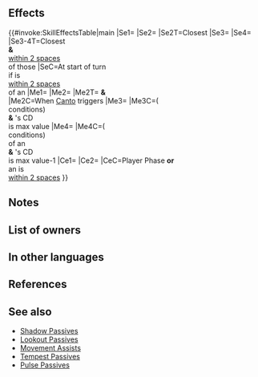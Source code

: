 {{Passive
|name=Black Fang Bond
|type=C
|exclusive=1
|canUseWeapon={{WeaponList|All}}
|canUseMove={{MoveList|All}}
|properties=random_owner
|1name=Black Fang Bond
|1tagid=SID_黒い牙の絆
|1effect=Enables【Canto (２)】.<br><br>When Canto triggers, enables unit to use 【Distant Swap】on ally (this effect is not treated as an Assist skill; if similar effects are active, this effect does not trigger).<br><br>At start of turn, if unit is within 2 spaces of an ally, grants "unit can move 1 extra space" to unit (that turn only; does not stack), and also, if Special cooldown count is at its maximum value, grants Special cooldown count-2 to unit; if Special cooldown count is at its maximum value - 1, grants Special cooldown count-1 to unit.<br><br>At start of turn, if unit is within 2 spaces of an ally, inflicts Spd/Res-7,【Exposure】, and 【Undefended】on closest foes through their next actions, and inflicts Spd/Res-7 and 【Exposure】on foes within 2 spaces of those foes through their next actions.<br><br>If unit initiates combat or is within 2 spaces of an ally, grants Atk/Spd+5 to unit and unit deals +7 damage during combat (excluding area-of-effect Specials).<br><br>【Canto (２)】<br>After an attack, Assist skill, or structure destruction, unit can move ２ space(s). (Once per turn. Only highest value applied. Does not stack.)<br><br>【Distant Swap】<br>Range = 2. Unit and target ally swap spaces.<br><br>【Exposure】<br>Foe's attacks deal +10 damage.<br><br>【Undefended】<br>Unit cannot be protected by Savior through their next action.
|1cost=300
|1required=-
}}
==Effects==
{{#invoke:SkillEffectsTable|main
|Se1={{SEt|Mobility increased}}
|Se2={{SEt|Undefended}}
|Se2T=Closest {{Tgt|Foes}}
|Se3={{Eft|Penalties|Spd/Res|7}}
|Se4={{SEt|Exposure}}
|Se3-4T=Closest {{Tgt|Foes}}<br>'''&''' {{Tgt|Foes}}<br>[[within 2 spaces]]<br>of those {{Tgt|Foes}}
|SeC=At start of turn<br>if {{Tgt|Unit}} is<br>[[within 2 spaces]]<br>of an {{Tgt|Ally}}
|Me1={{Eft|Canto|2}}
|Me2={{Eft|Distant Swap}}
|Me2T={{Tgt|Unit}} '''&'''<br>{{Tgt|Target Ally}}
|Me2C=When [[Canto]] triggers
|Me3={{Eft|Reduce Cooldown|2}}
|Me3C=({{SEt|Mobility increased}}<br>conditions)<br>'''&''' {{Tgt|Unit}}'s CD<br>is max value
|Me4={{Eft|Reduce Cooldown|1}}
|Me4C=({{SEt|Mobility increased}}<br>conditions)<br>of an {{Tgt|Ally}}<br>'''&''' {{Tgt|Unit}}'s CD<br>is max value-1
|Ce1={{Eft|Temporary buffs|Atk/Spd|5}}
|Ce2={{Eft|Damage Boost|7}}
|CeC=Player Phase '''or'''<br>an {{Tgt|Ally}} is<br>[[within 2 spaces]]
}}

==Notes==
{{Canto|2}}
{{Movement skill notes|notBeforeRokkr=1}}
{{Mobility increased}}
{{Start of turn Special modification}}
{{Penalties}}
{{Exposure}}
{{Undefended}}
{{IfUnitInitiates}}
{{Temporary buffs}}
{{FlatDamageBoost|7}}
==List of owners==
{{Skill Hero List}}
==In other languages==
{{OtherLanguages
|japanese=
|german=
|spanishEU=
|spanishLA=
|french=
|italian=
|chineseTW=
|portuguese=
}}
==References==
<references/>
==See also==
{{See also skills|cond=(Description LIKE '%Unit and%swap spaces%' OR Description LIKE '%not treated as an Assist skill%' OR Description LIKE '%【Canto%' AND Scategory='passivec' AND Description NOT LIKE '%【Canto (１)】%for 1 turn%' OR Description LIKE '%【Undefended】%') AND Exclusive='1'}}
* [[Shadow Passives]]
* [[Lookout Passives]]
* [[Movement Assists]]
* [[Skill families/C Passives#Tempest|Tempest Passives]]
* [[Pulse Passives]]
{{Passives Navbox|C}}